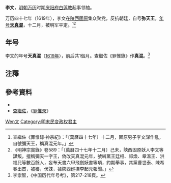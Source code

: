 {{Otheruses|other=名为李文的其他人物|李文}}

'''李文'''{{BD||？|1619年||catIdx=Li,李}}，[[明朝|明朝]][[万历|万历]]时期[[庆阳府|庆阳府]][[白莲教|白莲教]]起事领袖。

万历四十七年（1619年），李文在[[陝西等處承宣布政使司|陕西]][[固原市|固原]]集众聚党，反抗朝廷，自号'''弥天王'''，[[年号|年号]]'''[[天真混|天真混]]'''，十二月，被明军平定。<ref>查繼佐《罪惟錄·神宗紀》：「〔萬曆四十七年〕十二月，固原男子李文謀作亂，自號彌天王，稱真混元年。」</ref><ref>《明神宗實錄》卷589：「〔萬曆四十七年十二月〕己未，陝西固原妖人李文等謀叛，擅稱彌天一字王，偽改天真混元年，號糾黨王廷相、祁煥、章溫王、洪福兒等數百餘人，妄布天書六甲飛劍妖書等項，約期舉事，其黨曹世泰、陳希春出首，被獲，伏誅，據陝西廵撫李起元報聞。」</ref>

== 年号 ==
李文的年号'''天真混'''（[[1619年|1619年]]），前后共1個月。查繼佐《罪惟錄》作'''真混'''。<ref>李崇智，《中国历代年号考》，第217-218頁。</ref>

==注釋==
{{Reflist}}

==參考資料==
*{{Cite book zh | author = 李崇智 | title = 中国历代年号考 | format =| url =| date = 2004年12月 | publisher = 中华书局 | location = 北京 | id=ISBN 7101025129}}
* [[查繼佐|查繼佐]]，《[[罪惟录|罪惟录]]》

{{中国民变起事领袖}}

{{Authority control}}
{{DEFAULTSORT:Li李}}
[[Category:李姓|Wen文]]
[[Category:明末民变政权君主|Category:明末民变政权君主]]